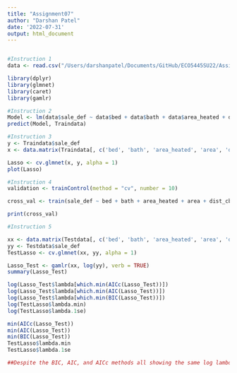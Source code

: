 ```yaml
---
title: "Assignment07"
author: "Darshan Patel"
date: '2022-07-31'
output: html_document
---
```

```r

```


```r
#Instruction 1
data <- read.csv("/Users/darshanpatel/Documents/GitHub/ECO5445SU22/Assignment06/data/prop_prices_reduced.csv", header = TRUE, stringsAsFactors = FALSE)

library(dplyr)
library(glmnet)
library(caret)
library(gamlr)
```


```r
#Instruction 2
Model <- lm(data$sale_def ~ data$bed + data$bath + data$area_heated + data$area + data$dist_cbd + data$dist_lakes + data$pool)
predict(Model, Traindata)

```


```r
#Instruction 3
y <- Traindata$sale_def
x <- data.matrix(Traindata[, c('bed', 'bath', 'area_heated', 'area', 'dist_cbd', 'dist_lakes', 'pool')])

Lasso <- cv.glmnet(x, y, alpha = 1)
plot(Lasso)
```

```r
#Instruction 4
validation <- trainControl(method = "cv", number = 10)

cross_val <- train(sale_def ~ bed + bath + area_heated + area + dist_cbd + dist_lakes + pool, data = Traindata, method = "lm", trControl = validation)

print(cross_val)
```

```r
#Instruction 5

xx <- data.matrix(Testdata[, c('bed', 'bath', 'area_heated', 'area', 'dist_cbd', 'dist_lakes', 'pool')])
yy <- Testdata$sale_def
TestLasso <- cv.glmnet(xx, yy, alpha = 1)

Lasso_Test <- gamlr(xx, log(yy), verb = TRUE)
summary(Lasso_Test)

log(Lasso_Test$lambda[which.min(AICc(Lasso_Test))])
log(Lasso_Test$lambda[which.min(AIC(Lasso_Test))])
log(Lasso_Test$lambda[which.min(BIC(Lasso_Test))])
log(TestLasso$lambda.min)
log(TestLasso$lambda.1se)

min(AICc(Lasso_Test))
min(AIC(Lasso_Test))
min(BIC(Lasso_Test))
TestLasso$lambda.min
TestLasso$lambda.1se

##Despite the BIC, AIC, and AICc methods all showing the same log lambdas, if we look at the minimum values for each of the lambda methods individually, then we will find that the BIC method performed the best since it has the lowest value. The lower the value, the better the model fit, which shows that BIC is the best method since it yielded the lowest value out of all the lambda methods. 

```

